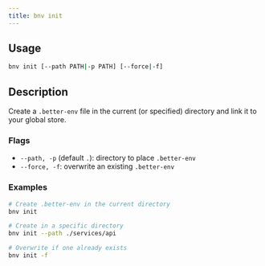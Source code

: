 ```yaml
---
title: bnv init
---
```


## Usage

```bash
bnv init [--path PATH|-p PATH] [--force|-f]
```

## Description

Create a `.better-env` file in the current (or specified) directory and link it to your global store.

### Flags

- `--path, -p` (default `.`): directory to place `.better-env`
- `--force, -f`: overwrite an existing `.better-env`

### Examples

```bash
# Create .better-env in the current directory
bnv init

# Create in a specific directory
bnv init --path ./services/api

# Overwrite if one already exists
bnv init -f
```


